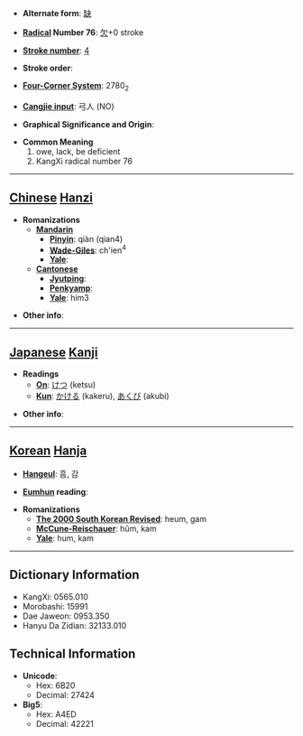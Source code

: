 * '''Alternate form''': [[缺]]

* '''[[Wiktionary:Chinese radical index| Radical]] Number 76''': [[Wiktionary:Chinese radical index 欠|欠]]+0 stroke

* '''[[Wiktionary:Chinese total strokes index|Stroke number]]''': [[Wiktionary:Chinese total strokes index 4|4]]

* '''Stroke order''': 

* '''[[Wiktionary:Chinese four corner index|Four-Corner System]]''': 2780<sub>2</sub>

* '''[[Wiktionary:Chinese Cangjie index|Cangjie input]]''': 弓人 (NO)

* '''Graphical Significance and Origin''': 

* '''Common Meaning'''
*#owe, lack, be deficient
*# KangXi radical number 76


----

== [[Chinese]] [[Hanzi]] ==

* '''Romanizations'''
** '''[[Mandarin]]'''
*** '''[[Pinyin]]''': qiàn (qian4)
*** '''[[Wade-Giles]]''': ch'ien<sup>4</sup>
*** '''[[Yale]]''': 
** '''[[Cantonese]]'''
*** '''[[Jyutping]]''':
*** '''[[Penkyamp]]''': 
*** '''[[Yale]]''': him3

* '''Other info''': 

----

== [[Japanese]] [[Kanji]] ==

* '''Readings'''
** '''[[On]]''': [[けつ]] (ketsu)
** '''[[Kun]]''': [[かける]] (kakeru), [[あくび]] (akubi)

* '''Other info''':  

----

== [[Korean]] [[Hanja]] ==

* '''[[Hangeul]]''': 흠, 감

* '''[[Eumhun]] reading''': 

* '''Romanizations'''
** '''[[The 2000 South Korean Revised Romanization|The 2000 South Korean Revised]]''': heum, gam
** '''[[McCune-Reischauer]]''': hŭm, kam
** '''[[Yale]]''': hum, kam

----

== Dictionary Information ==

* KangXi: 0565.010
* Morobashi: 15991
* Dae Jaweon: 0953.350
* Hanyu Da Zidian: 32133.010

== Technical Information ==

* '''Unicode''':
** Hex: 6B20
** Decimal: 27424
* '''Big5''':
** Hex: A4ED
** Decimal: 42221
